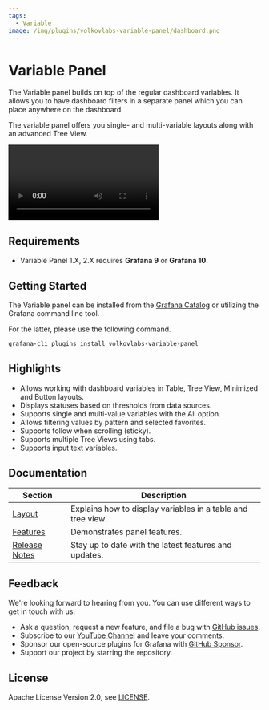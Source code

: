 ```yaml
---
tags:
  - Variable
image: /img/plugins/volkovlabs-variable-panel/dashboard.png
---
```



# Variable Panel

The Variable panel builds on top of the regular dashboard variables. It allows you to have dashboard filters in a separate panel which you can place anywhere on the dashboard.

The variable panel offers you single- and multi-variable layouts along with an advanced Tree View.

<Video
  src="https://www.youtube.com/embed/mYYtMW9qiPA"
  title="Demonstrates the Variable panel functionality."
/>

## Requirements

- Variable Panel 1.X, 2.X requires **Grafana 9** or **Grafana 10**.

## Getting Started

The Variable panel can be installed from the [Grafana Catalog](https://grafana.com/grafana/plugins/volkovlabs-variable-panel/) or utilizing the Grafana command line tool.

For the latter, please use the following command.

```bash
grafana-cli plugins install volkovlabs-variable-panel
```

## Highlights

- Allows working with dashboard variables in Table, Tree View, Minimized and Button layouts.
- Displays statuses based on thresholds from data sources.
- Supports single and multi-value variables with the All option.
- Allows filtering values by pattern and selected favorites.
- Supports follow when scrolling (sticky).
- Supports multiple Tree Views using tabs.
- Supports input text variables.

## Documentation

| Section                   | Description                                                 |
| ------------------------- | ----------------------------------------------------------- |
| [Layout](layout/)         | Explains how to display variables in a table and tree view. |
| [Features](features)      | Demonstrates panel features.                                |
| [Release Notes](release/) | Stay up to date with the latest features and updates.       |

## Feedback

We're looking forward to hearing from you. You can use different ways to get in touch with us.

- Ask a question, request a new feature, and file a bug with [GitHub issues](https://github.com/volkovlabs/volkovlabs-variable-panel/issues).
- Subscribe to our [YouTube Channel](https://www.youtube.com/@volkovlabs) and leave your comments.
- Sponsor our open-source plugins for Grafana with [GitHub Sponsor](https://github.com/sponsors/VolkovLabs).
- Support our project by starring the repository.

## License

Apache License Version 2.0, see [LICENSE](https://github.com/volkovlabs/volkovlabs-variable-panel/blob/main/LICENSE).
